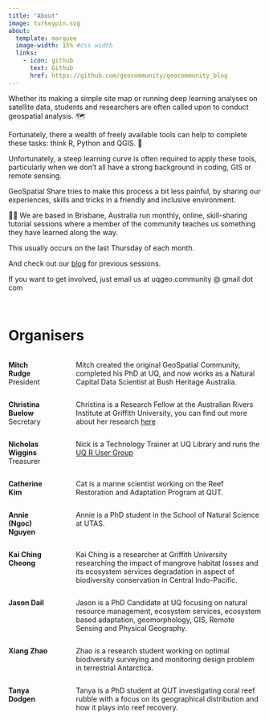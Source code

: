 ```yaml
---
title: "About"
image: turkeypin.svg
about:
  template: marquee
  image-width: 15% #css width
  links:
    - icon: github
      text: Github
      href: https://github.com/geocommunity/geocommunity_blog
---
```


Whether its making a simple site map or running deep learning analyses on satellite data, students and researchers are often called upon to conduct geospatial analysis. 🗺️

Fortunately, there a wealth of freely available tools can help to complete these tasks: think R, Python and QGIS. 🔨

Unfortunately, a steep learning curve is often required to apply these tools, particularly when we don't all have a strong background in coding, GIS or remote sensing.

GeoSpatial Share tries to make this process a bit less painful, by sharing our experiences, skills and tricks in a friendly and inclusive environment.

👩‍💻 We are based in Brisbane, Australia run monthly, online, skill-sharing tutorial sessions where a member of the community teaches us something they have learned along the way.

This usually occurs on the last Thursday of each month.

And check out our [blog](/index.qmd) for previous sessions.

If you want to get involved, just email us at uqgeo.community \@ gmail dot com

<br>

# Organisers

::: columns
::: {.column width="17%"}
**Mitch Rudge** President
:::

::: {.column width="3%"}
<!-- empty column to create gap -->
:::

::: {.column width="80%"}
Mitch created the original GeoSpatial Community, completed his PhD at UQ, and now works as a Natural Capital Data Scientist at Bush Heritage Australia.
:::
:::

::: columns
::: {.column width="17%"}
**Christina Buelow** Secretary
:::

::: {.column width="3%"}
<!-- empty column to create gap -->
:::

::: {.column width="80%"}
Christina is a Research Fellow at the Australian Rivers Institute at Griffith University, you can find out more about her research [here](https://cabuelow.github.io/personal-website/)
:::
:::

::: columns
::: {.column width="17%"}
**Nicholas Wiggins** Treasurer
:::

::: {.column width="3%"}
<!-- empty column to create gap -->
:::

::: {.column width="80%"}
Nick is a Technology Trainer at UQ Library and runs the [UQ R User Group](https://uqrug.netlify.app/)
:::
:::

::: columns
::: {.column width="17%"}
**Catherine Kim**
:::

::: {.column width="3%"}
<!-- empty column to create gap -->
:::

::: {.column width="80%"}
Cat is a marine scientist working on the Reef Restoration and Adaptation Program at QUT.
:::
:::

::: columns
::: {.column width="17%"}
**Annie (Ngoc) Nguyen**
:::

::: {.column width="3%"}
<!-- empty column to create gap -->
:::

::: {.column width="80%"}
Annie is a PhD student in the School of Natural Science at UTAS.
:::
:::

::: columns
::: {.column width="17%"}
**Kai Ching Cheong**
:::

::: {.column width="3%"}
<!-- empty column to create gap -->
:::

::: {.column width="80%"}
Kai Ching is a researcher at Griffith University researching the impact of mangrove habitat losses and its ecosystem services degradation in aspect of biodiversity conservation in Central Indo-Pacific.
:::
:::

::: columns
::: {.column width="17%"}
**Jason Dail**
:::

::: {.column width="3%"}
<!-- empty column to create gap -->
:::

::: {.column width="80%"}
Jason is a PhD Candidate at UQ focusing on natural resource management, ecosystem services, ecosystem based adaptation, geomorphology, GIS, Remote Sensing and Physical Geography.
:::
:::

::: columns
::: {.column width="17%"}
**Xiang Zhao**
:::

::: {.column width="3%"}
<!-- empty column to create gap -->
:::

::: {.column width="80%"}
Zhao is a research student working on optimal biodiversity surveying and monitoring design problem in terrestrial Antarctica.
:::
:::

::: columns
::: {.column width="17%"}
**Tanya Dodgen**
:::

::: {.column width="3%"}
<!-- empty column to create gap -->
:::

::: {.column width="80%"}
Tanya is a PhD student at QUT investigating coral reef rubble with a focus on its geographical distribution and how it plays into reef recovery.
:::
:::
